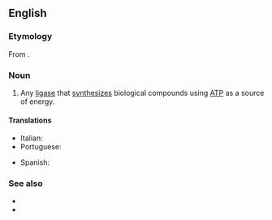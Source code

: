 {{also|Synthetase}}
==English==

===Etymology===
From {{affix|en|synthesis|-ase}}.

===Noun===
{{en-noun}}

# {{lb|en|enzyme}} Any [[ligase]] that [[synthesize]]s biological compounds using [[ATP]] as a source of energy.

====Translations====
{{trans-top|ligase that synthesizes biological compounds}}
* Italian: {{t+|it|sintetasi|f}}
* Portuguese: {{t|pt|sintetase|f}}
{{trans-mid}}
* Spanish: {{t|es|sintetasa|f}}
{{trans-bottom}}

===See also===
* {{l|en|carboxylase}}
* {{l|en|synthase}}